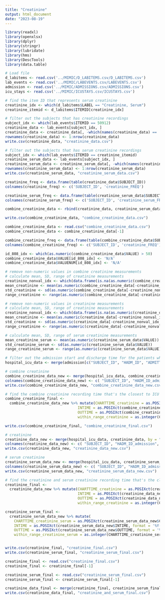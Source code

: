 ---
title: "Creatinine"
output: html_document
date: "2023-08-19"
---
```{r}
library(readxl)
library(openxlsx)
library(dplyr)
library(stringr)
library(lubridate)
library(hms)
library(DescTools)
library(data.table)
```

```{r}
# Load file
d_labitems <- read.csv('../MIMIC/D_LABITEMS.csv/D_LABITEMS.csv')
lab_events <- read.csv('../MIMIC/LABEVENTS.csv/LABEVENTS.csv')
admission <- read.csv('../MIMIC/ADMISSIONS.csv/ADMISSIONS.csv')
icu_stays <- read.csv('../MIMIC/ICUSTAYS.csv/ICUSTAYS.csv')

```

```{r}
# find the item ID that represents serum creatinine
creatinine_idx <- which(d_labitems$LABEL == "Creatinine, Serum")
creatinine_itemid <- d_labitems$ITEMID[creatinine_idx]
```

```{r}
# filter out the subjects that has creatinine recordings 
subject_idx <- which(lab_events$ITEMID == 50912)
creatinine_data <- lab_events[subject_idx, ]
creatinine_data <- creatinine_data[, -which(names(creatinine_data) == 'ROW_ID')]
rownames(creatinine_data) <- 1:nrow(creatinine_data)
write.csv(creatinine_data, "creatinine_data.csv")
```

```{r}
# filter out the subjects that has serum creatinine recordings
subject_idx <- which(lab_events$ITEMID == creatinine_itemid)
creatinine_serum_data <- lab_events[subject_idx, ]
creatinine_serum_data <- creatinine_serum_data[, -which(names(creatinine_serum_data) == 'ROW_ID')]
rownames(creatinine_serum_data) <- 1:nrow(creatinine_serum_data)
write.csv(creatinine_serum_data, "creatinine_serum_data.csv")
```

```{r}
creatinine_freq <- data.frame(table(creatinine_data$SUBJECT_ID))
colnames(creatinine_freq) <- c('SUBJECT_ID', 'creatinine_FREQ')

creatinine_serum_freq <- data.frame(table(creatinine_serum_data$SUBJECT_ID))
colnames(creatinine_serum_freq) <- c('SUBJECT_ID', 'creatinine_serum_FREQ')
```

```{r}
combine_creatinine_data <- rbind(creatinine_data, creatinine_serum_data)
```

```{r}
write.csv(combine_creatinine_data, "combine_creatinine_data.csv")
```

```{r}
combine_creatinine_data <- read.csv("combine_creatinine_data.csv")
combine_creatinine_data <- combine_creatinine_data[-1]
```

```{r}
combine_creatinine_freq <- data.frame(table(combine_creatinine_data$SUBJECT_ID))
colnames(combine_creatinine_freq) <- c('SUBJECT_ID', 'creatinine_FREQ')
```

```{r}
id_808_idx <- which(as.numeric(combine_creatinine_data$VALUE) > 50)
combine_creatinine_data$VALUE[id_808_idx] <- 'N/A'
combine_creatinine_data$VALUENUM[id_808_idx] <- 'N/A'

```

```{r}
# remove non-numeric values in combine creatinine measurements
# calculate mean, SD, range of creatinine measurements
creatinine_nonval_idx <- which(data.frame(is.na(as.numeric(combine_creatinine_data$VALUE)))[,1] == "TRUE")
mean_creatinine <- mean(as.numeric(combine_creatinine_data[-creatinine_nonval_idx,]$VALUE))
std_creatinine <- sd(as.numeric(combine_creatinine_data[-creatinine_nonval_idx,]$VALUE))
range_creatinine <- range(as.numeric(combine_creatinine_data[-creatinine_nonval_idx,]$VALUE))
```


```{r}
# remove non-numeric values in creatinine measurements
# calculate mean, SD, range of creatinine measurements
creatinine_nonval_idx <- which(data.frame(is.na(as.numeric(creatinine_data$VALUE)))[,1] == "TRUE")
mean_creatinine <- mean(as.numeric(creatinine_data[-creatinine_nonval_idx,]$VALUE))
std_creatinine <- sd(as.numeric(creatinine_data[-creatinine_nonval_idx,]$VALUE))
range_creatinine <- range(as.numeric(creatinine_data[-creatinine_nonval_idx,]$VALUE))

# calculate mean, SD, range of serum creatinine measurements
mean_creatinine_serum <- mean(as.numeric(creatinine_serum_data$VALUE)) 
std_creatinine_serum <- sd(as.numeric(creatinine_serum_data$VALUE))
range_creatinine_serum <- range(as.numeric(creatinine_serum_data$VALUE))
```


```{r}
# filter out the admission start and discharge time for the patients who has creatinine and serum creatinine recordings
hospital_icu_data <- merge(admission[c("SUBJECT_ID", "HADM_ID", "ADMITTIME", "DISCHTIME")], icu_stays[c("SUBJECT_ID", "ICUSTAY_ID", "INTIME", "OUTTIME")],by = "SUBJECT_ID")

# combine creatinine 
combine_creatinine_data_new <- merge(hospital_icu_data, combine_creatinine_data, by = "SUBJECT_ID")
colnames(combine_creatinine_data_new) <- c( "SUBJECT_ID", "HADM_ID_admission", "ADMITTIME", "DISCHTIME", "ICUSTAY_ID", "INTIME", "OUTTIME", "HADM_ID_creatinine", "ITEMID_creatinine", "CHARTTIME_creatinine", "VALUE_creatinine", "VALUENUM_creatinine", "VALUEUOM_creatinine", "FLAG_creatinine")
write.csv(combine_creatinine_data_new, "combine_creatinine_data_new.csv")
```

```{r}
# find the combine creatinine recording time that's the closest to ICU admission (within 4 hours, before and after)
combine_creatinine_final <- 
  combine_creatinine_data_new %>% mutate(CHARTTIME_creatinine = as.POSIXct(combine_creatinine_data_new$CHARTTIME_creatinine, format = '%Y-%m-%d %H:%M:%S'), 
                                 INTIME = as.POSIXct(combine_creatinine_data_new$INTIME, format = '%Y-%m-%d %H:%M:%S') - hours(4), 
                                 OUTTIME = as.POSIXct(combine_creatinine_data_new$OUTTIME, format = '%Y-%m-%d %H:%M:%S') + hours(4), 
                                 within_range_creatinine = as.integer(CHARTTIME_creatinine >= INTIME & CHARTTIME_creatinine <= OUTTIME))

write.csv(combine_creatinine_final, "combine_creatinine_final.csv")
```

```{r}
# creatinine
creatinine_data_new <- merge(hospital_icu_data, creatinine_data, by = "SUBJECT_ID")
colnames(creatinine_data_new) <- c( "SUBJECT_ID", "HADM_ID_admission", "ADMITTIME", "DISCHTIME", "ICUSTAY_ID", "INTIME", "OUTTIME", "HADM_ID_creatinine", "ITEMID_creatinine", "CHARTTIME_creatinine", "VALUE_creatinine", "VALUENUM_creatinine", "VALUEUOM_creatinine", "FLAG_creatinine")
write.csv(creatinine_data_new, "creatinine_data_new.csv")

# serum creatinine
creatinine_serum_data_new <- merge(hospital_icu_data, creatinine_serum_data, by = "SUBJECT_ID")
colnames(creatinine_serum_data_new) <- c( "SUBJECT_ID", "HADM_ID_admission", "ADMITTIME", "DISCHTIME", "ICUSTAY_ID", "INTIME", "OUTTIME", "HADM_ID_creatinine_serum", "ITEMID_creatinine_serum", "CHARTTIME_creatinine_serum", "VALUE_creatinine_serum", "VALUENUM_creatinine_serum", "VALUEUOM_creatinine_serum", "FLAG_creatinine_serum")
write.csv(creatinine_serum_data_new, "creatinine_serum_data_new.csv")

```

```{r}
# find the creatinine and serum creatinine recording time that's the closest to ICU admission (within 4 hours, before and after)
creatinine_final <- 
  creatinine_data_new %>% mutate(CHARTTIME_creatinine = as.POSIXct(creatinine_data_new$CHARTTIME_creatinine, format = '%Y-%m-%d %H:%M:%S'), 
                                 INTIME = as.POSIXct(creatinine_data_new$INTIME, format = '%Y-%m-%d %H:%M:%S') - hours(4), 
                                 OUTTIME = as.POSIXct(creatinine_data_new$OUTTIME, format = '%Y-%m-%d %H:%M:%S') + hours(4), 
                                 within_range_creatinine = as.integer(CHARTTIME_creatinine >= INTIME & CHARTTIME_creatinine <= OUTTIME))

creatinine_serum_final <- 
  creatinine_serum_data_new %>% mutate(
    CHARTTIME_creatinine_serum = as.POSIXct(creatinine_serum_data_new$CHARTTIME_creatinine_serum, format = '%Y-%m-%d %H:%M:%S'),
    INTIME = as.POSIXct(creatinine_serum_data_new$INTIME, format = '%Y-%m-%d %H:%M:%S') - hours(4),
    OUTTIME = as.POSIXct(creatinine_serum_data_new$OUTTIME, format = '%Y-%m-%d %H:%M:%S') + hours(4),
    within_range_creatinine_serum = as.integer(CHARTTIME_creatinine_serum >= INTIME & CHARTTIME_creatinine_serum <= OUTTIME))


write.csv(creatinine_final, "creatinine_final.csv")
write.csv(creatinine_serum_final, "creatinine_serum_final.csv")

```

```{r}
creatinine_final <- read.csv("creatinine_final.csv")
creatinine_final <- creatinine_final[-1]

creatinine_serum_final <- read.csv("creatinine_serum_final.csv")
creatinine_serum_final <- creatinine_serum_final[-1]

```


```{r}
creatinine_data_final <- merge(creatinine_final, creatinine_serum_final, by = "SUBJECT_ID", all = T)
write.csv(creatinine_data_final, "creatinine_and_serum_final.csv")

```




















